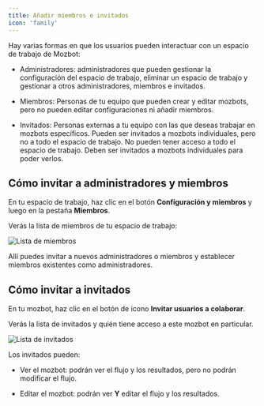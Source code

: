 ```yaml
---
title: Añadir miembros e invitados
icon: 'family'
---
```


Hay varias formas en que los usuarios pueden interactuar con un espacio de trabajo de Mozbot:

- Administradores: administradores que pueden gestionar la configuración del espacio de trabajo, eliminar un espacio de trabajo y gestionar a otros administradores, miembros e invitados.

- Miembros: Personas de tu equipo que pueden crear y editar mozbots, pero no pueden editar configuraciones ni añadir miembros.

- Invitados: Personas externas a tu equipo con las que deseas trabajar en mozbots específicos. Pueden ser invitados a mozbots individuales, pero no a todo el espacio de trabajo. No pueden tener acceso a todo el espacio de trabajo. Deben ser invitados a mozbots individuales para poder verlos.

## Cómo invitar a administradores y miembros

En tu espacio de trabajo, haz clic en el botón **Configuración y miembros** y luego en la pestaña **Miembros**.

Verás la lista de miembros de tu espacio de trabajo:

<Frame>
  <img src="/images/workspace/members.png" alt="Lista de miembros" />
</Frame>

Allí puedes invitar a nuevos administradores o miembros y establecer miembros existentes como administradores.

## Cómo invitar a invitados

En tu mozbot, haz clic en el botón de icono **Invitar usuarios a colaborar**.

Verás la lista de invitados y quién tiene acceso a este mozbot en particular.

<Frame>
  <img src="/images/workspace/guests.png" alt="Lista de invitados" />
</Frame>

Los invitados pueden:

- Ver el mozbot: podrán ver el flujo y los resultados, pero no podrán modificar el flujo.

- Editar el mozbot: podrán ver **Y** editar el flujo y los resultados.

